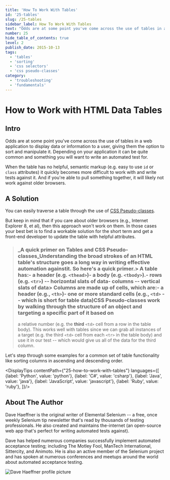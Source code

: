 ```yaml
---
title: 'How To Work With Tables'
id: '25-tables'
slug: /25-tables
sidebar_label: How To Work With Tables
text: "Odds are at some point you've come across the use of tables in a web application to display data or information to a user, giving them the option to sort and manipulate it. Depending on your application it can be quite common and something you will want to write an automated test for."
number: 25
hide_table_of_contents: true
level: 2
publish_date: 2015-10-13
tags:
  - 'tables'
  - 'sorting'
  - 'css selectors'
  - 'css pseudo-classes'
category:
  - 'troubleshooting'
  - 'fundamentals'
---
```


# How to Work with HTML Data Tables

## Intro

Odds are at some point you've come across the use of tables in a web application to display data or information to a
user, giving them the option to sort and manipulate it. Depending on your application it can be quite common and
something you will want to write an automated test for.

When the table has no helpful, semantic markup (e.g. easy to use `id` or `class` attributes) it quickly becomes more
difficult to work with and write tests against it. And if you're able to pull something together, it will likely not
work against older browsers.

## A Solution

You can easily traverse a table through the use of [CSS Pseudo-classes](http://www.w3schools.com/css/css_pseudo_classes.asp).

But keep in mind that if you care about older browsers (e.g., Internet Explorer 8, et al), then this approach won't
work on them. In those cases your best bet is to find a workable solution for the short term and get a front-end
developer to update the table with helpful attributes.

> ### _**A quick primer on Tables and CSS Pseudo-classes**_Understanding the broad strokes of an HTML table's structure goes a long way in writing effective automation againstit. So here's a quick primer.> A table has:- a header (e.g. `<thead>`)- a body (e.g. `<tbody>`).- rows (e.g. `<tr>`) -- horizontal slats of data- columns -- vertical slats of data> Columns are made up of cells, which are:- a header (e.g., `<th>`)- one or more standard cells (e.g., `<td>` -- which is short for **table data**)CSS Pseudo-classes work by walking through the structure of an object and targeting a specific part of it based on
> a relative number (e.g. the **third** `<td>` cell from a row in the table body). This works well with tables since
> we can grab all instances of a target (e.g. the third `<td>` cell from each `<tr>` in the table body) and use it in
> our test -- which would give us all of the data for the third column.

Let's step through some examples for a common set of table functionality like sorting columns in ascending and descending order.





<DisplayTips contentPath={"25-how-to-work-with-tables"} languages={[
    {label: 'Python', value: 'python'},
    {label: 'C#', value: 'csharp'},
    {label: 'Java', value: 'java'},
    {label: 'JavaScript', value: 'javascript'},
    {label: 'Ruby', value: 'ruby'},
]}/>


## About The Author

Dave Haeffner is the original writer of Elemental Selenium -- a free, once weekly Selenium tip newsletter that's read
by thousands of testing professionals. He also created and maintains the-internet (an open-source web app that's
perfect for writing automated tests against).

Dave has helped numerous companies successfully implement automated acceptance testing; including The Motley Fool,
ManTech International, Sittercity, and Animoto. He is also an active member of the Selenium project and has spoken
at numerous conferences and meetups around the world about automated acceptance testing.

![Dave Haeffner profile picture](/img/authors/dave-haeffner.jpeg#author-img 'a title')

